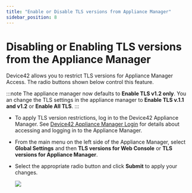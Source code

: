 ```yaml
---
title: "Enable or Disable TLS versions from Appliance Manager"
sidebar_position: 8
---
```


# Disabling or Enabling TLS versions from the Appliance Manager

Device42 allows you to restrict TLS versions for Appliance Manager Access. The radio buttons shown below control this feature.

:::note
The appliance manager now defaults to **Enable TLS v1.2 only**. You an change the TLS settings in the appliance manager to **Enable TLS v.1.1 and v1.2** or **Enable All TLS**.
:::

- To apply TLS version restrictions, log in to the Device42 Appliance Manager. See [Device42 Appliance Manager Login](device42-appliance-manager-login.mdx) for details about accessing and logging in to the Appliance Manager.
- From the main menu on the left side of the Appliance Manager, select **Global Settings** and then **TLS versions for Web Console** or **TLS versions for Appliance Manager**.
- Select the appropriate radio button and click **Submit** to apply your changes.

    ![](/assets/images/enable-or-disable-tls-versions-from-appliance-manager/main-appliance-tls-options.png)